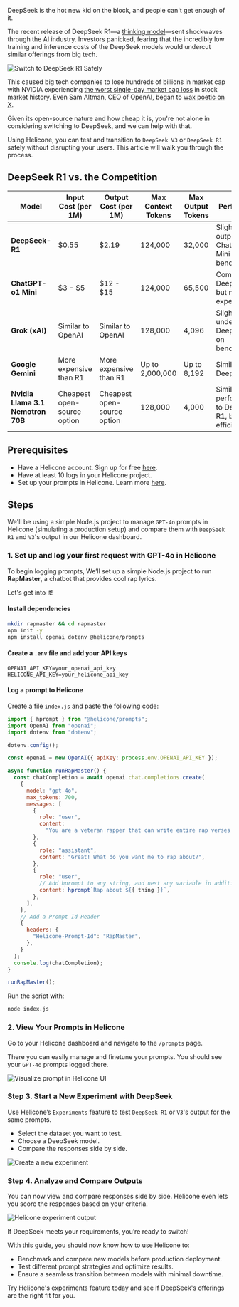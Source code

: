 DeepSeek is the hot new kid on the block, and people can't get enough of it.

The recent release of DeepSeek R1—a [thinking model](link-to-other-article)—sent shockwaves through the AI industry. Investors panicked, fearing that the incredibly low training and inference costs of the DeepSeek models would undercut similar offerings from big tech.

![Switch to DeepSeek R1 Safely](/static/blog/switch-to-deepseek/cover.webp)

This caused big tech companies to lose hundreds of billions in market cap with NVIDIA experiencing <a href="https://www.datacenterdynamics.com/en/news/nvidia-records-largest-market-cap-loss-in-us-history-as-deepseek-wipes-out-600bn/#:~:text=Nvidia's%20share%20price%20fell%20some,off%20the%20GPU%20company's%20valuation." target="_blank" rel="noopener">the worst single-day market cap loss</a> in stock market history. Even Sam Altman, CEO of OpenAI, began to <a href="https://x.com/sama/status/1883185690508488934" target="_blank" rel="noopener">wax poetic on X</a>.

Given its open-source nature and how cheap it is, you're not alone in considering switching to DeepSeek, and we can help with that.

Using Helicone, you can test and transition to `DeepSeek V3` or `DeepSeek R1` safely without disrupting your users. This article will walk you through the process.

## DeepSeek R1 vs. the Competition

| Model                             | Input Cost (per 1M)         | Output Cost (per 1M)        | Max Context Tokens | Max Output Tokens | Performance                                            |
| --------------------------------- | --------------------------- | --------------------------- | ------------------ | ----------------- | ------------------------------------------------------ |
| **DeepSeek-R1**                   | $0.55                       | $2.19                       | 124,000            | 32,000            | Slightly outperforms ChatGPT-o1 Mini on benchmarks     |
| **ChatGPT-o1 Mini**               | $3 - $5                     | $12 - $15                   | 124,000            | 65,500            | Comparable to DeepSeek-R1, but more expensive          |
| **Grok (xAI)**                    | Similar to OpenAI           | Similar to OpenAI           | 128,000            | 4,096             | Slightly underperforms DeepSeek-R1 on benchmarks       |
| **Google Gemini**                 | More expensive than R1      | More expensive than R1      | Up to 2,000,000    | Up to 8,192       | Similar to DeepSeek R1                                 |
| **Nvidia Llama 3.1 Nemotron 70B** | Cheapest open-source option | Cheapest open-source option | 128,000            | 4,000             | Similar performance to DeepSeek R1, but less efficient |

## Prerequisites

- Have a Helicone account. Sign up for free <a href="https://us.helicone.ai/signup" target="_blank" rel="noopener">here</a>.
- Have at least 10 logs in your Helicone project.
- Set up your prompts in Helicone. Learn more <a href="https://docs.helicone.ai/features/prompts" target="_blank" rel="noopener">here</a>.

## Steps

We'll be using a simple Node.js project to manage `GPT-4o` prompts in Helicone (simulating a production setup) and compare them with `DeepSeek R1` and `V3`'s output in our Helicone dashboard.

<BottomLine
  title="Tip 💡"
  description="If you already have a live project with Helicone set up, you can skip to the third step and go directly to comparing model outputs."
/>

### 1. Set up and log your first request with GPT-4o in Helicone

To begin logging prompts, We’ll set up a simple Node.js project to run **RapMaster**, a chatbot that provides cool rap lyrics.

Let's get into it!

#### Install dependencies

```sh
mkdir rapmaster && cd rapmaster
npm init -y
npm install openai dotenv @helicone/prompts
```

#### Create a `.env` file and add your API keys

```
OPENAI_API_KEY=your_openai_api_key
HELICONE_API_KEY=your_helicone_api_key
```

#### Log a prompt to Helicone

Create a file `index.js` and paste the following code:

```javascript
import { hprompt } from "@helicone/prompts";
import OpenAI from "openai";
import dotenv from "dotenv";

dotenv.config();

const openai = new OpenAI({ apiKey: process.env.OPENAI_API_KEY });

async function runRapMaster() {
  const chatCompletion = await openai.chat.completions.create(
    {
      model: "gpt-4o",
      max_tokens: 700,
      messages: [
        {
          role: "user",
          content:
            "You are a veteran rapper that can write entire rap verses on anything.",
        },
        {
          role: "assistant",
          content: "Great! What do you want me to rap about?",
        },
        {
          role: "user",
          // Add hprompt to any string, and nest any variable in additional brackets `{}`
          content: hprompt`Rap about ${{ thing }}`,
        },
      ],
    },
    // Add a Prompt Id Header
    {
      headers: {
        "Helicone-Prompt-Id": "RapMaster",
      },
    }
  );
  console.log(chatCompletion);
}

runRapMaster();
```

Run the script with:

```sh
node index.js
```

### 2. View Your Prompts in Helicone

Go to your Helicone dashboard and navigate to the `/prompts` page.

There you can easily manage and finetune your prompts. You should see your `GPT-4o` prompts logged there.

![Visualize prompt in Helicone UI](/static/blog/experiments/prompt-page.webp)

### Step 3. Start a New Experiment with DeepSeek

Use Helicone’s `Experiments` feature to test `DeepSeek R1` or `V3`'s output for the same prompts.

- Select the dataset you want to test.
- Choose a DeepSeek model.
- Compare the responses side by side.

![Create a new experiment](/static/blog/experiments/new-experiment.webp)

### Step 4. Analyze and Compare Outputs

You can now view and compare responses side by side. Helicone even lets you score the responses based on your criteria.

![Helicone experiment output](/static/blog/experiments/output.webp)

If DeepSeek meets your requirements, you’re ready to switch!

<CallToAction
  title="Compare your model performance with Helicone"
  description="Helicone supports DeepSeek and most other models. Get started today"
  primaryButtonText="Get Started for Free"
  primaryButtonLink="https://helicone.ai/signup"
  secondaryButtonText="Contact Us"
  secondaryButtonLink="https://helicone.ai/contact"
/>

With this guide, you should now know how to use Helicone to:

- Benchmark and compare new models before production deployment.
- Test different prompt strategies and optimize results.
- Ensure a seamless transition between models with minimal downtime.

Try Helicone's experiments feature today and see if DeepSeek's offerings are the right fit for you.

<Questions />
